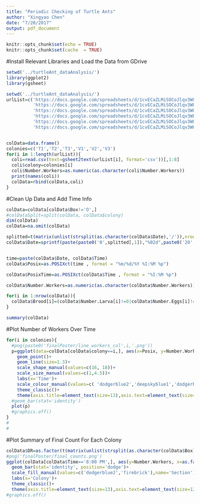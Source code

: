```yaml
---
title: "Periodic Checking of Turtle Ants"
author: "Xingyao Chen"
date: "7/20/2017"
output: pdf_document
---
```


```r
knitr::opts_chunk$set(echo = TRUE)
knitr::opts_chunk$set(cache  = TRUE)
```

#Install Relevant Libraries and Load the Data from GDrive
```r
setwd('../turtleAnt_dataAnalysis/')
library(ggplot2)
library(gsheet)

setwd('../turtleAnt_dataAnalysis/')
urlList=c('https://docs.google.com/spreadsheets/d/1cvECaZLMiSOCoJlqv3W8xpVNIWY5Nf5zsw8b7khrvSA/edit#gid=1236070938',
          'https://docs.google.com/spreadsheets/d/1cvECaZLMiSOCoJlqv3W8xpVNIWY5Nf5zsw8b7khrvSA/edit#gid=943324237',
          'https://docs.google.com/spreadsheets/d/1cvECaZLMiSOCoJlqv3W8xpVNIWY5Nf5zsw8b7khrvSA/edit#gid=1576199558',
          'https://docs.google.com/spreadsheets/d/1cvECaZLMiSOCoJlqv3W8xpVNIWY5Nf5zsw8b7khrvSA/edit#gid=0',
          'https://docs.google.com/spreadsheets/d/1cvECaZLMiSOCoJlqv3W8xpVNIWY5Nf5zsw8b7khrvSA/edit#gid=922087983',
          'https://docs.google.com/spreadsheets/d/1cvECaZLMiSOCoJlqv3W8xpVNIWY5Nf5zsw8b7khrvSA/edit#gid=1728631886')


colData=data.frame()
colonies=c('T1','T2','T3','V1','V2','V3')
for(i in 1:length(urlList)){
  coli=read.csv(text=gsheet2text(urlList[i], format='csv'))[,1:8]
  coli$colony=colonies[i]
  coli$Number.Workers=as.numeric(as.character(coli$Number.Workers))
  print(names(coli))
  colData=rbind(colData,coli)
}
```

#Clean Up Data and Add Time Info

```r

colData=colData[colData$Box!='O',]
#colDataSplit=split(colData, colData$colony)
dim(colData)
colData=na.omit(colData)

splitted=t(matrix(unlist(strsplit(as.character(colData$Date),'/')),nrow=3))
colData$Date=sprintf(paste(paste0('0',splitted[,1]),"%02d",paste0('20',splitted[,3]), sep='/'), as.numeric(splitted[,2]))


time=paste(colData$Date, colData$Time)
colData$Posix=as.POSIXct(time , format = "%m/%d/%Y %I:%M %p")

colData$PosixTime=as.POSIXct(colData$Time , format = "%I:%M %p")

colData$Number.Workers=as.numeric(as.character(colData$Number.Workers))

for(i in 1:nrow(colData)){
  colData$Brood[i]=(colData$Number.Larva[i]!=0|colData$Number.Eggs[i]!=0)
}

summary(colData)
```


#Plot Number of Workers Over Time
```r
for(i in colonies){
  #png(paste0('finalPoster/line_workers_col',i,'.png'))
  p=ggplot(data=colData[colData$colony==i,], aes(x=Posix, y=Number.Workers, group=Box, color=Box, shape=Brood, size=Brood))+
    geom_point()+
    geom_line(size=1.3)+
    scale_shape_manual(values=c(16, 18))+
    scale_size_manual(values=c(1,4.5))+
    labs(x='Time')+
    scale_colour_manual(values=c( 'dodgerblue2','deepskyblue1','dodgerblue4', 'firebrick3', 'firebrick1', 'firebrick4'))+
    theme_classic()+
    theme(axis.title=element_text(size=13),axis.text=element_text(size=12, angle=45, hjust=1), legend.title=element_text(size=14),legend.text=element_text(size=12))
  #geom_bar(stat='identity')
  plot(p)
  #graphics.off()
}
# 
# 
```



#Plot Summary of Final Count For Each Colony
```r
colData$DR=as.factor(t(matrix(unlist(strsplit(as.character(colData$Box), '')),nrow=2))[,1])
#png('finalPoster/final_counts.png')
ggplot(colData[colData$Time=='8:00 PM',], aes(y=Number.Workers, x=as.factor(colony), fill=DR))+
  geom_bar(stat='identity', position='dodge')+
  scale_fill_manual(values=c('dodgerblue2','firebrick'),name='Section')+
  labs(x='Colony')+
  theme_classic()+
  theme(axis.title=element_text(size=13),axis.text=element_text(size=12, angle=45, hjust=1), legend.title=element_text(size=14),legend.text=element_text(size=12))
#graphics.off()

```